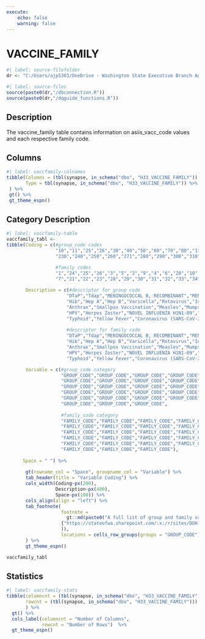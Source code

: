 ```yaml
---
execute:
    echo: false
    warning: false
---
```


# VACCINE_FAMILY {.unnumbered}

```r
#| label: source-filefolder
dr <- "C:/Users/ajp5303/OneDrive - Washington State Executive Branch Agencies/source_scripts"
```

```r
#| label: source-files
source(paste0(dr,"/dbconnection.R"))
source(paste0(dr,"/dqguide_functions.R"))
```

## Description

The vaccine_family table contains information on asiis_vacc_code values and each respective family code.

## Columns

```r
#| label: vaccfamily-colnames
tibble(Columns = (tbl(synapse, in_schema("dbo", "H33_VACCINE_FAMILY")) %>% colnames()),
       Type = tbl(synapse, in_schema("dbo", "H33_VACCINE_FAMILY")) %>% head(1) %>% as_tibble() %>% sapply(class)
 ) %>%
 gt() %>%
 gt_theme_espn()
```

## Category Description

```r
#| label: vaccfamily-table
vaccfamily_tabl <-
tibble(Coding = c(#group_code codes
                  "10","11","25","26","30","40","50","60","70","80","110","120","130","170","180","190","220",
                  "230","240","250","260","271","280","290","300","310","320","330","340","350","360","370","380",

                  #family codes
                  "1","24","25","26","3","5","2","9","4","6","20","10","11","12","13","14","15","16","17","18",
                  "7","21","22","23","28","29","30","31","32","33","34","35","36"),
        
       Description = c(#descriptor for group code
                      "DTaP","Tdap","MENINGOCOCCAL B, RECOMBINANT","MENINGOCOCCAL B, OMV","Polio","MMR",
                      "Hib","Hep A","Hep B","Varicella","Rotavirus","Influenza","Pneumo (PCV7)","Hep B - 2 Dose",
                      "Anthrax","Smallpox Vaccination","Measles","Mumps","Rubella","Pneumo (PPV23)","Meningococcal",
                      "HPV","Herpes Zoster","NOVEL INFLUENZA H1N1-09","Cholera","Japanese Encephalitis","Rabies",
                      "Typhoid","Yellow Fever","Coronavirus (SARS-CoV-2)(COVID-19)","Ebola","Dengue","Orthopoxvirus",
                      
                      #descriptor for family code
                      "DTaP","Tdap","MENINGOCOCCAL B, RECOMBINANT","MENINGOCOCCAL B, OMV","Polio","MMR",
                      "Hib","Hep A","Hep B","Varicella","Rotavirus","Influenza","Pneumo (PCV7)","Hep B - 2 Dose",
                      "Anthrax","Smallpox Vaccination","Measles","Mumps","Rubella","Pneumo (PPV23)","Meningococcal",
                      "HPV","Herpes Zoster","NOVEL INFLUENZA H1N1-09","Cholera","Japanese Encephalitis","Rabies",
                      "Typhoid","Yellow Fever","Coronavirus (SARS-CoV-2)(COVID-19)","Ebola","Dengue","Orthopoxvirus"),

       Variable = c(#group_code category
                    "GROUP_CODE","GROUP_CODE","GROUP_CODE","GROUP_CODE","GROUP_CODE","GROUP_CODE",
                    "GROUP_CODE","GROUP_CODE","GROUP_CODE","GROUP_CODE","GROUP_CODE","GROUP_CODE",
                    "GROUP_CODE","GROUP_CODE","GROUP_CODE","GROUP_CODE","GROUP_CODE","GROUP_CODE",
                    "GROUP_CODE","GROUP_CODE","GROUP_CODE","GROUP_CODE","GROUP_CODE","GROUP_CODE",
                    "GROUP_CODE","GROUP_CODE","GROUP_CODE","GROUP_CODE","GROUP_CODE","GROUP_CODE",
                    "GROUP_CODE","GROUP_CODE","GROUP_CODE",
                    
                    #family_code category
                    "FAMILY_CODE","FAMILY_CODE","FAMILY_CODE","FAMILY_CODE","FAMILY_CODE","FAMILY_CODE",
                    "FAMILY_CODE","FAMILY_CODE","FAMILY_CODE","FAMILY_CODE","FAMILY_CODE","FAMILY_CODE",
                    "FAMILY_CODE","FAMILY_CODE","FAMILY_CODE","FAMILY_CODE","FAMILY_CODE","FAMILY_CODE",
                    "FAMILY_CODE","FAMILY_CODE","FAMILY_CODE","FAMILY_CODE","FAMILY_CODE","FAMILY_CODE",
                    "FAMILY_CODE","FAMILY_CODE","FAMILY_CODE","FAMILY_CODE","FAMILY_CODE","FAMILY_CODE",
                    "FAMILY_CODE","FAMILY_CODE","FAMILY_CODE"),
                    
      Space = " ") %>%
  
       gt(rowname_col = "Space", groupname_col = "Variable") %>%
       tab_header(title = "Variable Coding") %>%
       cols_width(Coding~px(200),
                  Description~px(400),
                  Space~px(100)) %>%
       cols_align(align = "left") %>%
       tab_footnote(
                    footnote = 
                      gt::md(paste0("A full list of group and family vaccination codes is available at: ",
                    {"https://stateofwa.sharepoint.com/:x:/r/sites/DOH-oiinformatics/Shared%20Documents/CEDAR/CEDAR%20Data%20Dictionaries/Vaccine%20Group%20Code%20Values%20Table.xlsx?d=wa5d24116122446c89b871b14addcdf63&csf=1&web=1"}
                    )),
                    locations = cells_row_groups(groups = "GROUP_CODE")
       ) %>%
       gt_theme_espn()

vaccfamily_tabl
```

## Statistics

```r
#| label: vaccfamily-stats
tibble(columncnt = (tbl(synapse, in_schema("dbo", "H33_VACCINE_FAMILY")) %>% ncol()),
       rowcnt = (tbl(synapse, in_schema("dbo", "H33_VACCINE_FAMILY"))) %>% nrow2()
       ) %>%
  gt() %>%
  cols_label(columncnt = "Number of Columns",
             rowcnt = "Number of Rows")  %>%
  gt_theme_espn()
```

